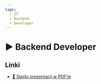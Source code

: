 ```yaml
---
tags:
  - IT
  - Backend
  - Developer
---
```



# ▶️ Backend Developer

<YouTubePlayer videoId="NuMZgjCgZu8" />

## Linki

- [📄 Slajdy prezentacji w PDF’ie](/download/slidev/1-1-3-backend-developer.pdf)
